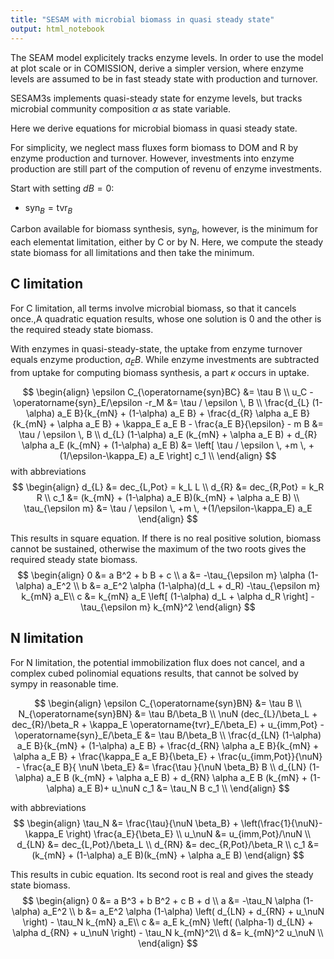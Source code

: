```yaml
---
title: "SESAM with microbial biomass in quasi steady state"
output: html_notebook
---
```


The SEAM model explicitely tracks enzyme levels. In order to use the model at plot scale or in COMISSION, derive a simpler version, where enzyme levels are assumed to be in fast steady state with production and turnover. 

SESAM3s implements quasi-steady state for enzyme levels, but tracks microbial 
community composition $\alpha$ as state variable.

Here we derive equations for microbial biomass in quasi steady state.

For simplicity, we neglect mass fluxes form biomass to DOM and R by enzyme production and turnover. However, investments into enzyme production are still part of the compution
of revenu of enzyme investments.

Start with setting $dB=0$: 

- $\operatorname{syn}_{B} = \operatorname{tvr}_{B}$

Carbon available for biomass synthesis, $\operatorname{syn}_{B}$, however, 
is the minimum for each elementat limitation, either by 
C or by N. Here, we compute the steady state biomass for all limitations and then take 
the minimum.

## C limitation
For C limitation, all terms involve microbial biomass, so that it cancels once.,A 
quadratic equation results, whose one solution is 0 and the other is the required
steady state biomass.

With enzymes in quasi-steady-state, the uptake from enzyme turnover equals 
enzyme production, $a_E B$. While enzyme investments are subtracted from uptake for
computing biomass synthesis, a part $\kappa$ occurs in uptake.

$$
\begin{align}
\epsilon C_{\operatorname{syn}BC} &= \tau B \\
u_C -\operatorname{syn}_E/\epsilon -r_M &= \tau / \epsilon \, B \\
\frac{d_{L} (1-\alpha) a_E B}{k_{mN} + (1-\alpha) a_E B} + 
 \frac{d_{R} \alpha a_E B}{k_{mN} + \alpha a_E B} 
 + \kappa_E a_E B - \frac{a_E B}{\epsilon}
 - m B  &=  \tau / \epsilon \, B \\
  d_{L} (1-\alpha) a_E (k_{mN} + \alpha a_E B) + d_{R} \alpha a_E (k_{mN} + (1-\alpha) a_E B) 
  &= \left[ \tau / \epsilon \, +m \, +(1/\epsilon-\kappa_E) a_E \right] c_1 \\
\end{align}
$$
with abbreviations 
$$
\begin{align}
d_{L} &= dec_{L,Pot} = k_L L \\
d_{R} &= dec_{R,Pot} = k_R R \\
c_1 &= (k_{mN} + (1-\alpha) a_E B)(k_{mN} + \alpha a_E B) \\
\tau_{\epsilon m} &= \tau / \epsilon \, +m \, +(1/\epsilon-\kappa_E) a_E
\end{align}
$$

This results in square equation. If there is no real positive solution, biomass cannot be sustained,
otherwise the maximum of the two roots gives the required steady state biomass. 
$$
\begin{align}
0 &= a B^2 + b B + c   \\
a &= -\tau_{\epsilon m} \alpha (1-\alpha) a_E^2 \\
b &= a_E^2 \alpha (1-\alpha)(d_L + d_R) -\tau_{\epsilon m} k_{mN} a_E\\
c &= k_{mN} a_E \left[ (1-\alpha) d_L + \alpha d_R \right] - \tau_{\epsilon m} k_{mN}^2
\end{align}
$$

## N limitation

For N limitation, the potential immobilization flux does not cancel, and a complex
cubed polinomial equations results, that cannot be solved by sympy in reasonable time.

$$
\begin{align}
\epsilon C_{\operatorname{syn}BN} &= \tau B \\
N_{\operatorname{syn}BN} &= \tau B/\beta_B \\
\nuN (dec_{L}/\beta_L + dec_{R}/\beta_R + \kappa_E \operatorname{tvr}_E/\beta_E) + u_{imm,Pot} 
 - \operatorname{syn}_E/\beta_E
  &= \tau B/\beta_B \\
\frac{d_{LN} (1-\alpha) a_E B}{k_{mN} + (1-\alpha) a_E B} + 
 \frac{d_{RN} \alpha a_E B}{k_{mN} + \alpha a_E B} +
 \frac{\kappa_E a_E B}{\beta_E} +
 \frac{u_{imm,Pot}}{\nuN}  - \frac{a_E B}{ \nuN \beta_E}
 &=  \frac{\tau }{\nuN \beta_B} B \\
 d_{LN} (1-\alpha) a_E B (k_{mN} + \alpha a_E B) + d_{RN} \alpha a_E B (k_{mN} + (1-\alpha) a_E B)+ u_\nuN c_1 &= \tau_N  B c_1  \\
\end{align}
$$

with abbreviations 
$$
\begin{align}
\tau_N &= \frac{\tau}{\nuN \beta_B} + \left(\frac{1}{\nuN}- \kappa_E \right) \frac{a_E}{\beta_E} \\
u_\nuN &= u_{imm,Pot}/\nuN \\
d_{LN} &= dec_{L,Pot}/\beta_L \\
d_{RN} &= dec_{R,Pot}/\beta_R \\
c_1 &= (k_{mN} + (1-\alpha) a_E B)(k_{mN} + \alpha a_E B)
\end{align}
$$

This results in cubic equation. Its second root is real and  gives the steady state biomass.
$$
\begin{align}
0 &= a B^3 + b B^2 + c B + d  \\
a &= -\tau_N \alpha (1-\alpha) a_E^2 \\
b &= a_E^2 \alpha (1-\alpha) \left( d_{LN} + d_{RN} + u_\nuN \right) - \tau_N k_{mN} a_E\\
c &= a_E k_{mN} \left( (\alpha-1) d_{LN} + \alpha d_{RN} + u_\nuN \right) - \tau_N k_{mN}^2\\
d &= k_{mN}^2  u_\nuN \\
\end{align}
$$

